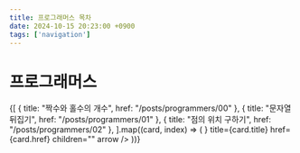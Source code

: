 ```yaml
---
title: 프로그래머스 목차
date: 2024-10-15 20:23:00 +0900
tags: ['navigation']
---
```



# 프로그래머스

<Cards>
	{[
		{ title: "짝수와 홀수의 개수", href: "/posts/programmers/00" },
		{ title: "문자열 뒤집기", href: "/posts/programmers/01" },
		{ title: "점의 위치 구하기", href: "/posts/programmers/02" },
	].map((card, index) => (
		<Card
			key={index}
			icon={<NextraIcon name="code" />}
			title={card.title}
			href={card.href}
			children=""
			arrow
		/>
	))}
</Cards>